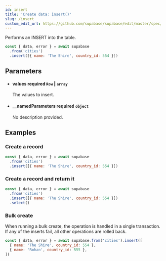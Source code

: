 ```yaml
---
id: insert
title: 'Create data: insert()'
slug: /insert
custom_edit_url: https://github.com/supabase/supabase/edit/master/spec/supabase_js_v2_legacy.yml
---
```



Performs an INSERT into the table.

```js
const { data, error } = await supabase
  .from('cities')
  .insert([{ name: 'The Shire', country_id: 554 }])
```

## Parameters

<ul className="method-list-group">
  
<li className="method-list-item">
  <h4 className="method-list-item-label">
    <span className="method-list-item-label-name">
      values
    </span>
    <span className="method-list-item-label-badge required">
      required
    </span>
    <span className="method-list-item-validation">
      <code>Row</code> | <code>array</code>
    </span>
  </h4>
  <div class="method-list-item-description">

The values to insert.

  </div>
  
</li>

<li className="method-list-item">
  <h4 className="method-list-item-label">
    <span className="method-list-item-label-name">
      __namedParameters
    </span>
    <span className="method-list-item-label-badge required">
      required
    </span>
    <span className="method-list-item-validation">
      <code>object</code>
    </span>
  </h4>
  <div class="method-list-item-description">

No description provided.

  </div>
  
</li>

</ul>

## Examples

### Create a record

```js
const { data, error } = await supabase
  .from('cities')
  .insert([{ name: 'The Shire', country_id: 554 }])
```

### Create a record and return it

```js
const { data, error } = await supabase
  .from('cities')
  .insert([{ name: 'The Shire', country_id: 554 }])
  .select()
```

### Bulk create

When running a bulk create, the operation is handled in a single transaction. If any of the inserts fail, all other operations are
rolled back.

```js
const { data, error } = await supabase.from('cities').insert([
  { name: 'The Shire', country_id: 554 },
  { name: 'Rohan', country_id: 555 },
])
```
